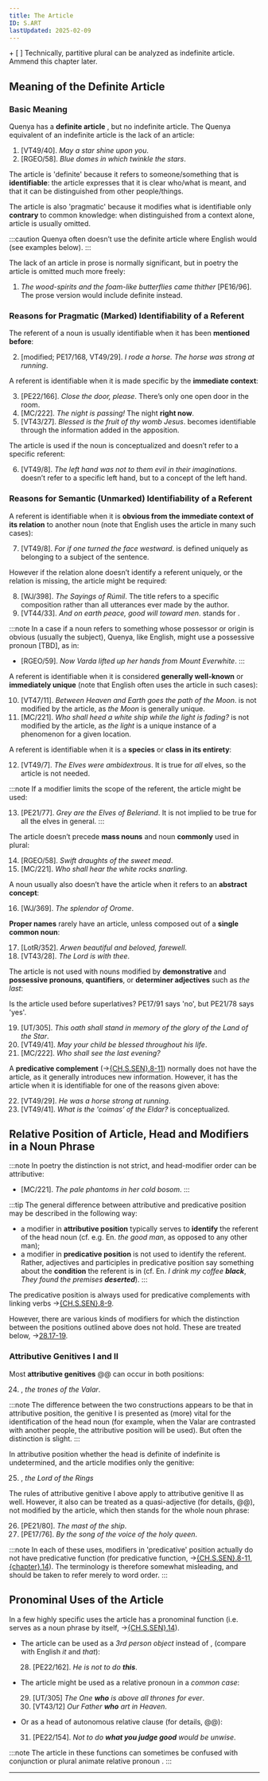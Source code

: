 ```yaml
---
title: The Article
ID: S.ART
lastUpdated: 2025-02-09
---
```




<Aside type="todo" title="To-Do">
+ [ ] Technically, partitive plural can be analyzed as indefinite article. Ammend this chapter later.
</Aside>

## Meaning of the Definite Article

### Basic Meaning

<Num index={chapter}/> Quenya has a **definite article** <Tengwar tengwar="" latin="i"/>, but no indefinite article. The Quenya equivalent of an indefinite article is the lack of an article:

1. <Tengwar tengwar="   " latin="nai elen siluva lyenna"/> \[VT49/40\]. *May a star shine upon you*.
2. <Tengwar tengwar="    ⸱" latin="luini tellumar yassen tintilar i·eleni"/> \[RGEO/58\]. *Blue domes in which twinkle the stars*.

<Num index={chapter}/> The article is 'definite' because it refers to someone/something that is **identifiable**: the article expresses that it is clear who/what is meant, and that it can be distinguished from other people/things.

<Num index={chapter}/> The article is also 'pragmatic' because it modifies what is identifiable only **contrary** to common knowledge: when distinguished from a context alone, article is usually omitted.

:::caution
Quenya often doesn’t use the definite article where English would (see examples below).
:::

<Num index={chapter}/> The lack of an article in prose is normally significant, but in poetry the article is omitted much more freely:

1. <Tengwar tengwar="⸱     " latin="i·oromardi tanna lende ar vingildi vilwarindie"/> *The wood-spirits and the foam-like butterflies came thither* \[PE16/96\]. The prose version would include definite <Tengwar tengwar="⸱" latin="i-vingildi"/> instead.
### Reasons for Pragmatic (Marked) Identifiability of a Referent

<Num index={chapter}/> The referent of a noun is usually identifiable when it has been **mentioned before**:

2. <Tengwar tengwar="  ჻ ⸱  " latin="onortanen rocco. I·rocco nórima né"/> \[modified; PE17/168, VT49/29\]. *I rode a horse. The horse was strong at running*.

<Num index={chapter}/> A referent is identifiable when it is made specific by the **immediate context**:

3. <Tengwar tengwar=" ⸱ ⸱ ⸱ " latin="á zac' i·fende, mecin"/> \[PE22/166\]. *Close the door, please*. There’s only one open door in the room.
4. <Tengwar tengwar=" ⸱" latin="auta i·lóme"/> \[MC/222\]. *The night is passing!* The night **right now**.
5. <Tengwar tengwar=" ⸱  " latin="aistana i yáve mónalyo Yésus"/> \[VT43/27\]. *Blessed is the fruit of thy womb Jesus*. <Tengwar tengwar="⸱" latin="i yáve"/> becomes identifiable through the information added in the apposition.

<Num index={chapter}/> The article is used if the noun is conceptualized and doesn’t refer to a specific referent:

6. <Tengwar tengwar=" ⸱    " latin="epetai i·hyarma ú ten ulca símaryassen"/> \[VT49/8\]. *The left hand was not to them evil in their imaginations*. <Tengwar tengwar="⸱" latin="i·hyarma"/> doesn’t refer to a specific left hand, but to a concept of the left hand.

### Reasons for Semantic (Unmarked) Identifiability of a Referent

<Num index={chapter}/> A referent is identifiable when it is **obvious from the immediate context of its relation** to another noun (note that English uses the article in many such cases):

7. <Tengwar tengwar="     " latin="an cé mo querne cendele númenna"/> \[VT49/8\]. *For if one turned the face westward*. <Tengwar tengwar="" latin="cendele"/> is defined uniquely as belonging to a subject of the sentence.

<Num index={chapter}/> However if the relation alone doesn’t identify a referent uniquely, or the relation is missing, the article might be required:

8. <Tengwar tengwar="⸱ " latin="i·equessi Rúmilo"/> \[WJ/398\]. *The Sayings of Rúmil*. The title refers to a specific composition rather than all utterances ever made by the author.
9. <Tengwar tengwar="    ⸱" latin="ar mi cemen raine i·hínin"/> \[VT44/33\]. *And on earth peace, good will toward men*. <Tengwar tengwar="⸱" latin="i·hínin"/> stands for <Tengwar tengwar=" " latin="hínin Ilúvatáro"/>.

:::note
In a case if a noun refers to something whose possessor or origin is obvious (usually the subject), Quenya, like English, might use a possessive pronoun \[TBD\], as in:

+ <Tengwar tengwar="    " latin="sí Varda ortane máryat Oiolosseo"/> \[RGEO/59\]. *Now Varda lifted up her hands from Mount Everwhite*.
:::

<Num index={chapter}/> A referent is identifiable when it is considered **generally well-known** or **immediately unique** (note that English often uses the article in such cases):

10. <Tengwar tengwar="     " latin="imbi Menel Cemenye mene Ráno tie"/> \[VT47/11\]. *Between Heaven and Earth goes the path of the Moon*. <Tengwar tengwar="" latin="Ráno"/> is not modified by the article, as *the Moon* is generally unique.
11. <Tengwar tengwar="      " latin="man tiruva fána cirya cále fifírula?"/> \[MC/221\]. *Who shall heed a white ship while the light is fading?* <Tengwar tengwar="" latin="cále"/> is not modified by the article, as *the light* is a unique instance of a phenomenon for a given location.

<Num index={chapter}/> A referent is identifiable when it is a **species** or **class in its entirety**:

12. <Tengwar tengwar=" " latin="eldar ataformaiti"/> \[VT49/7\]. *The Elves were ambidextrous*. It is true for *all* elves, so the article is not needed.

:::note
If a modifier limits the scope of the referent, the article might be used:

13. <Tengwar tengwar=" ⸱ " latin="zindar i·eldar Malariando"/> \[PE21/77\]. *Grey are the Elves of Beleriand*. It is not implied to be true for all the elves in general.
:::

<Num index={chapter}/> The article doesn’t precede **mass nouns** and noun **commonly** used in plural:

14. <Tengwar tengwar="  ⸱" latin="linte yuldar lisse-miruvóreva"/> \[RGEO/58\]. *Swift draughts of the sweet mead*.
15. <Tengwar tengwar="    " latin="man hlaruva ninqui carcar yarra"/> \[MC/221\]. *Who shall hear the white rocks snarling*.

<Num index={chapter}/> A noun usually also doesn’t have the article when it refers to an **abstract concept**:

16. <Tengwar tengwar=" " latin="alcar Oroméva"/> \[WJ/369\]. *The splendor of Orome*.

<Num index={chapter}/> **Proper names** rarely have an article, unless composed out of a **single common noun**:

17. <Tengwar tengwar="  ⸱ " latin="Arwen vanimelda, namárie"/> \[LotR/352\]. *Arwen beautiful and beloved, farewell*.
18. <Tengwar tengwar="⸱ ⸱" latin="i·Héru aselye"/> \[VT43/28\]. *The Lord is with thee*.

<Num index={chapter}/> The article is not used with nouns modified by **demonstrative** and **possessive pronouns**, **quantifiers**, or **determiner adjectives** such as <Tengwar tengwar="" latin="métima"/> *the last*:

<Aside type="flame" title="Source inconsistency">
Is the article used before superlatives? PE17/91 says 'no', but PE21/78 says 'yes'.
</Aside>

19. <Tengwar tengwar="   ⸱  " latin="vanda sina termaruva Elenna-nóreo alcar enyalien"/> \[UT/305\]. *This oath shall stand in memory of the glory of the Land of the Star*.
20. <Tengwar tengwar="    " latin="nai amanya onnalya ter coivierya"/> \[VT49/41\]. *May your child be blessed throughout his life*.
21. <Tengwar tengwar="  ⸱  " latin="man cenuva métim' andúne?"/> \[MC/222\]. *Who shall see the last evening?*

<Num index={chapter}/> A **predicative complement** (→[{CH.S.SEN}.8-11](../simple-sentences/#linking-verb-predicative-complement)) normally does not have the article, as it generally introduces new information. However, it has the article when it is identifiable for one of the reasons given above:

22. <Tengwar tengwar="  " latin="nése nórima rocco"/> \[VT49/29\]. *He was a horse strong at running*.
23. <Tengwar tengwar=" ⸱  " latin="mana i·coimas eldaron?"/> \[VT49/41\]. *What is the 'coimas' of the Eldar?* <Tengwar tengwar="" latin="coimas"/> is conceptualized.

## Relative Position of Article, Head and Modifiers in a Noun Phrase

:::note
In poetry the distinction is not strict, and head-modifier order can be attributive:

+ <Tengwar tengwar="⸱   " latin="i·fairi néce ringa súmaryasse"/> \[MC/221\]. *The pale phantoms in her cold bosom*.
:::

:::tip
The general difference between attributive and predicative position may be described in the following way:

+ a modifier in **attributive position** typically serves to **identify** the referent of the head noun (cf. e.g. En. *the good man*, as opposed to any other man);
+ a modifier in **predicative position** is not used to identify the referent. Rather, adjectives and participles in predicative position say something about the **condition** the referent is in (cf. En. *I drink my coffee* ***black***, *They found the premises* ***deserted***).
:::

<Num index={chapter}/> The predicative position is always used for predicative complements with linking verbs →[{CH.S.SEN}.8-9](../simple-sentences/#linking-verb-predicative-complement).

<Num index={chapter}/> However, there are various kinds of modifiers for which the distinction between the positions outlined above does not hold. These are treated below, →[28.17-19](#agg).

### Attributive Genitives I and II

<Num index={chapter}/> Most **attributive genitives** @@ can occur in both positions:

24. <Tengwar tengwar=" " latin="valaron arcanwar"/>, <Tengwar tengwar=" " latin="arcanwar valaron"/> *the trones of the Valar*.

:::note
The difference between the two constructions appears to be that in attributive position, the genitive I is presented as (more) vital for the identification of the head noun (for example, when the Valar are contrasted with another people, the attributive position will be used). But often the distinction is slight.
:::

<Num index={chapter}/> In attributive position whether the head is definite of indefinite is undetermined, and the article modifies only the genitive:

25. <Tengwar tengwar="⸱ ⸱" latin="i·túrin i·cormaron"/>, <Tengwar tengwar="⸱ " latin="i·cormaron túrin"/> *the Lord of the Rings*

<Num index={chapter}/> The rules of attributive genitive I above apply to attributive genitive II as well. However, it also can be treated as a quasi-adjective (for details, @@), not modified by the article, which then stands for the whole noun phrase:

26. <Tengwar tengwar="⸱ " latin="i·tyulma ciryava"/> \[PE21/80\]. *The mast of the ship*.
27. <Tengwar tengwar="    " latin="lírinen ómo i aire táríva"/> \[PE17/76\]. *By the song of the voice of the holy queen*.

:::note
In each of these uses, modifiers in 'predicative' position actually do not have predicative function (for predicative function, →[{CH.S.SEN}.8-11](../simple-sentences/#linking-verb-predicative-complement), [{chapter}.14](#apposition)). The terminology is therefore somewhat misleading, and should be taken to refer merely to word order.
:::

## Pronominal Uses of the Article

<Num index={chapter}/> In a few highly specific uses the article has a pronominal function (i.e. serves as a noun phrase by itself, →[{CH.S.SEN}.14](../simple-sentences/#noun-phrases)).

+ The article can be used as a *3rd person object* instead of <Tengwar tengwar="" latin="se"/>, <Tengwar tengwar="" latin="sa"/> (compare with English *it* and *that*):

	28. <Tengwar tengwar="  " latin="vá caris i"/> \[PE22/162\]. *He is not to do* ***this***.

+ The article might be used as a relative pronoun in a *common case*:

	29. <Tengwar tengwar="⸱      " latin="i·Eru i or ilye mahalmar ea tennoio"/> \[UT/305\] *The One* ***who*** *is above all thrones for ever*.
	30. <Tengwar tengwar="    " latin="Átaremma i ea han Ea"/> \[VT43/12\] *Our Father* ***who*** *art in Heaven*.

+ Or as a head of autonomous relative clause (for details, @@):

	31. <Tengwar tengwar="      " latin="lá carita i hamil mára alasaila ná"/> \[PE22/154\]. *Not to do* ***what you judge good*** *would be unwise*.

:::note
The article in these functions can sometimes be confused with conjunction or plural animate relative pronoun <Tengwar tengwar="" latin="i"/>.
:::

---
